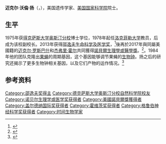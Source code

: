 {{noteTA
|G1=PP
|1=zh-hans:扬;zh-hant:揚;zh-tw:楊恩;
|2=zh-hans:罗斯巴什;zh-hant:羅斯巴什;zh-tw:羅斯巴希;
}}
{{Infobox scientist
|name              = 迈克尔·扬 {{Nobel icon|2017年诺贝尔生理学或医学奖|诺贝尔生理学或医学奖}}<br/>Michael Young
|image             = Michael W. Young D81 4397 (38162409324).jpg
|caption           = 揚在2017年12月6日於斯德哥爾摩舉行的諾貝爾獎新聞發布會上
|birth_date        = {{birth date and age|1949|3|28}}
|birth_place       = [[美國|美國]][[佛羅里達州|佛羅里達州]][[邁阿密|邁阿密]]
|death_date        =  
|death_place       = 
|residence         =
|citizenship       = 
|nationality       = {{USA}}
|ethnicity         =
|fields            = [[時間生物学|時間生物学]]<br/>[[生物學|生物學]]
|workplaces        = [[德克薩斯州大學奧斯汀分校|德克薩斯州大學奧斯汀分校]]<br>[[斯坦福大學|斯坦福大學]]<br>[[洛克菲勒大学|洛克菲勒大学]]
|alma_mater        = [[德克薩斯州大學奧斯汀分校|德克薩斯州大學奧斯汀分校]]
|doctoral_advisor  =
|academic_advisors =
|doctoral_students =
|notable_students  =
|known_for         = [[昼夜节律|昼夜节律]]
|author_abbrev_bot =
|author_abbrev_zoo =
|influences        =
|influenced        =
|awards            = [[邵逸夫奖|邵逸夫生命科学及医学奖]]（2013）<br/>[[諾貝爾生理學或醫學獎|諾貝爾生理學或醫學獎]]（2017）
|religion          =
|signature         =  <!--(filename only)-->
|footnotes         =
}}
'''迈克尔·沃倫·扬'''（{{lang-en|'''Michael Warren Young'''}}，{{bd|1949年|3月28日}}），美国遗传学家、[[美国国家科学院|美国国家科学院]]院士。

==生平==
1975年获[[得克萨斯大学奥斯汀分校|得克萨斯大学奥斯汀分校]]博士学位，1978年起任[[洛克菲勒大学|洛克菲勒大学]]教员，后成为该校副校长。2013年获得[[邵逸夫奖|邵逸夫生命科学及医学奖]]，<ref>{{Cite web |url=http://www.shawprize.org/gb/shaw.php?tmp=3&twoid=94&threeid=219&fourid=370 |title=得奖人简介 |access-date=2013-09-17 |archive-url=https://web.archive.org/web/20131019143346/http://www.shawprize.org/gb/shaw.php?tmp=3&twoid=94&threeid=219&fourid=370 |archive-date=2013-10-19 |dead-url=yes }}</ref>後再於2017年與同屬美國籍的[[迈克尔·罗斯巴什|迈克尔·罗斯巴什]]和[[杰弗里·霍尔|杰弗里·霍尔]]共同獲得[[諾貝爾生理學或醫學獎|諾貝爾生理學或醫學獎]]。<ref name="nobel-2017">{{cite web|url=https://www.nobelprize.org/nobel_prizes/medicine/laureates/2017/|title=The Nobel Prize in Physiology or Medicine 2017|publisher=Nobel Foundation|accessdate=2 October 2017|archive-date=2018-08-12|archive-url=https://web.archive.org/web/20180812062637/https://www.nobelprize.org/nobel_prizes/medicine/laureates/2017/|dead-url=no}}</ref>。1984年他的团队克隆出[[果蝇|果蝇]]的周期基因，这个基因能够调节果蝇的[[生物钟|生物钟]]。扬之后的研究还揭示了更多生物钟相关基因，以及它们产物的运作情况。<ref>{{Cite web |url=http://www.shawprize.org/gb/shaw.php?tmp=3&twoid=94&threeid=219&fourid=371 |title=新闻稿 |access-date=2013-09-17 |archive-url=https://web.archive.org/web/20131019143350/http://www.shawprize.org/gb/shaw.php?tmp=3&twoid=94&threeid=219&fourid=371 |archive-date=2013-10-19 |dead-url=yes }}</ref>

==参考资料==
{{reflist}}

{{2017年诺贝尔奖获得者}}
{{諾貝爾生理學或醫學獎獲得者 (2001年－2025年)}}
{{Shaw Prize}}
{{格鲁伯神经科学奖获得者}}
{{加拿大盖尔德纳国际奖获得者}}
{{路易莎·格罗斯·霍维茨奖获得者}}
{{Authority control}}

{{DEFAULTSORT:Young, Michael W.}}
[[Category:邵逸夫奖得主|Category:邵逸夫奖得主]]
[[Category:德克萨斯大学奥斯汀分校自然科学院校友|Category:德克萨斯大学奥斯汀分校自然科学院校友]]
[[Category:诺贝尔生理学或医学奖获得者|Category:诺贝尔生理学或医学奖获得者]]
[[Category:美國諾貝爾獎獲得者|Category:美國諾貝爾獎獲得者]]
[[Category:盖尔德纳国际奖获得者|Category:盖尔德纳国际奖获得者]]
[[Category:霍维茨奖获得者|Category:霍维茨奖获得者]]
[[Category:格鲁伯神经科学奖获得者|Category:格鲁伯神经科学奖获得者]]
[[Category:时间生物学家|Category:时间生物学家]]